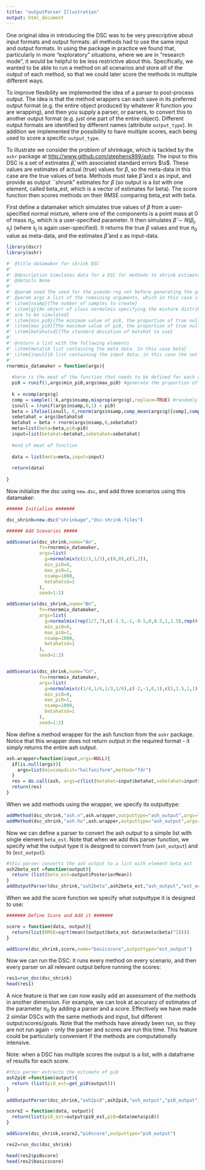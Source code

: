 ```yaml
---
title: "outputParser Illustration"
output: html_document
---
```


One original idea in introducing the DSC was to be very prescriptive about
input formats and output formats: all methods had to use the same input and output formats.
In using the package in practice we found that, particularly in more "exploratory" situations, where we are in "research mode", it would be helpful to be less restrictive about this.
Specifically, we wanted to be able to run a method on all scenarios and store
*all* of the output of each method, so that we could later score the methods in multiple different ways.

To improve flexibility we implemented the idea of a parser to post-process output. The idea is that the method wrappers can each save in its preferred output format (e.g. the entire object produced by whatever R function you are wrapping),
and then you supply a parser, or parsers, to convert this to another output format (e.g. just one part of the entire object). Different output formats
are identified by different names (attribute `output_type`).
In addition we implemented the possibility to have multiple scores, each being
used to score a specific `output_type`.

To illustrate we consider the problem of shrinkage, which is
tackled by the `ashr` package at [http://www.github.com/stephens999/ashr](http://www.github.com/stephens999/ashr). The input to this DSC is a set of estimates
$\hat\beta$,  with associated standard errors $\s$. These values are estimates
of actual (true) values for $\beta$, so the meta-data in this case are the true
values of beta. Methods must take $\hat\beta$ and $s$ as input, and provide
as output ``shrunk" estimates for $\beta$ (so output is a list with one
element, called beta_est, which is a vector of estimates for beta). The score function then
scores methods on their RMSE comparing beta_est with beta.

First define a datamaker which simulates true values of $\beta$ from a user-specified normal
mixture, where one of the components is a point mass at 0 of mass $\pi_0$, which is a user-specified parameter. It then simulates $\hat\beta \sim N(\beta_j,s_j)$ (where $s_j$ is again user-specified). It returns the true $\beta$ values and true $\pi_0$ value as meta-data,
and the estimates $\hat\beta$ and $s$ as input-data.

```r
library(dscr)
library(ashr)

#' @title datamaker for shrink DSC
#'
#' @description Simulates data for a DSC for methods to shrink estimates values  
#' @details None
#' 
#' @param seed The seed for the pseudo-rng set before generating the parameters
#' @param args A list of the remaining arguments, which in this case is
#' \item{nsamp}{The number of samples to create}
#' \item{g}{An object of class normalmix specifying the mixture distribution from which non-null beta values 
#' are to be simulated}
#' \item{min_pi0}{The minimum value of pi0, the proportion of true nulls}
#' \item{max_pi0}{The maximum value of pi0, the proportion of true null}
#' \item{betahatsd}{The standard deviation of betahat to use}
#'
#' @return a list with the following elements
#' \item{meta}{A list containing the meta data. In this case beta}
#' \item{input}{A list containing the input data; in this case the set of betahat values and their standard errors}
#' 
rnormmix_datamaker = function(args){
  
  #here is the meat of the function that needs to be defined for each dsc to be done
  pi0 = runif(1,args$min_pi0,args$max_pi0) #generate the proportion of true nulls randomly
  
  k = ncomp(args$g)
  comp = sample(1:k,args$nsamp,mixprop(args$g),replace=TRUE) #randomly draw a component
  isnull = (runif(args$nsamp,0,1) < pi0)
  beta = ifelse(isnull, 0,rnorm(args$nsamp,comp_mean(args$g)[comp],comp_sd(args$g)[comp]))
  sebetahat = args$betahatsd
  betahat = beta + rnorm(args$nsamp,0,sebetahat)
  meta=list(beta=beta,pi0=pi0)
  input=list(betahat=betahat,sebetahat=sebetahat)
  
  #end of meat of function
  
  data = list(meta=meta,input=input)
  
  return(data)
  
}
```

Now initialize the dsc using `new.dsc`, and add three scenarios using this datamaker:
```r
###### Initialize #######

dsc_shrink=new.dsc("shrinkage","dsc-shrink-files")

###### Add Scenarios #####

addScenario(dsc_shrink,name="An",
            fn=rnormmix_datamaker,
            args=list(
              g=normalmix(c(2/3,1/3),c(0,0),c(1,2)),
              min_pi0=0,
              max_pi0=1,
              nsamp=1000,
              betahatsd=1
            ),
            seed=1:2)

addScenario(dsc_shrink,name="Bn",
            fn=rnormmix_datamaker,
            args=list(
              g=normalmix(rep(1/7,7),c(-1.5,-1,-0.5,0,0.5,1,1.5),rep(0.5,7)),
              min_pi0=0,
              max_pi0=1,
              nsamp=1000,
              betahatsd=1
            ),
            seed=1:2)


addScenario(dsc_shrink,name="Cn",
            fn=rnormmix_datamaker,
            args=list(
              g=normalmix(c(1/4,1/4,1/3,1/6),c(-2,-1,0,1),c(2,1.5,1,1)),
              min_pi0=0,
              max_pi0=1,
              nsamp=1000,
              betahatsd=1
            ),
            seed=1:2)

```


Now define a method wrapper for the ash function from the `ashr` package.
Notice that this wrapper does not return output in the required format - it simply
returns the entire ash output.
```r
ash.wrapper=function(input,args=NULL){
  if(is.null(args)){
    args=list(mixcompdist="halfuniform",method="fdr")
  }
  res = do.call(ash, args=c(list(betahat=input$betahat,sebetahat=input$sebetahat),args))
  return(res)
}
```

When we add methods using the wrapper, we specify its outputtype:
```r
addMethod(dsc_shrink,"ash.n",ash.wrapper,outputtype="ash_output",args=list(mixcompdist="normal"))
addMethod(dsc_shrink,"ash.hu",ash.wrapper,outputtype="ash_output",args=list(mixcompdist="halfuniform"))
```

Now we can define a parser to convert the ash output to a simple list with single element `beta_est`. Note that when we add this parser function, we specify what the output type it is designed to convert from (`ash_output`) and to (`est_output`):
```r
#this parser converts the ash output to a list with element beta_est
ash2beta_est =function(output){
  return (list(beta_est=output$PosteriorMean))
} 
addOutputParser(dsc_shrink,"ash2beta",ash2beta_est,"ash_output","est_output")
```


When we add the score function we specify what outputtype it is designed to use:
```r

####### Define Score and Add it #######

score = function(data, output){
  return(list(RMSE=sqrt(mean((output$beta_est-data$meta$beta)^2))))
}

addScore(dsc_shrink,score,name="basicscore",outputtype="est_output")

```

Now we can run the DSC: it runs every method on every scenario, and then every parser
on all relevant output before running the scores:
```r
res1=run_dsc(dsc_shrink)
head(res1)
```


A nice feature is that we can now
easily add an assessment of the methods in another dimension. For example,
we can look at accuracy of estimates of the parameter $\pi_0$ by adding a parser
and a score. Effectively we have made 2 similar DSCs with
the same methods and input, but different output/scores/goals.  Note that the methods have already been run, so they are not run again - only
the parser and scores are run this time. This feature could be particularly convenient if the methods are computationally intensive.

Note: when a DSC has multiple scores the output is a list, with a dataframe
of results for each score.
```r
#this parser extracts the estimate of pi0
ash2pi0 =function(output){
  return (list(pi0_est=get_pi0(output)))
} 

addOutputParser(dsc_shrink,"ash2pi0",ash2pi0,"ash_output","pi0_output")

score2 = function(data, output){
  return(list(pi0_est=output$pi0_est,pi0=data$meta$pi0))
}

addScore(dsc_shrink,score2,"pi0score",outputtype="pi0_output")

res2=run_dsc(dsc_shrink)

head(res2$pi0score)
head(res2$basicscore)
```
